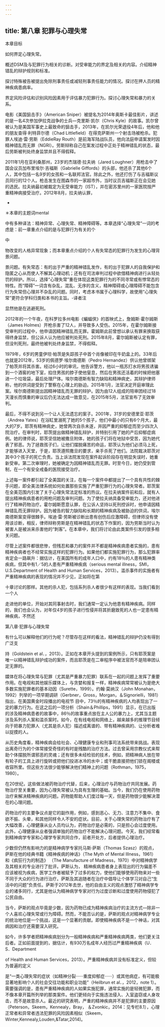```yaml
---
---
---
```

title: 第八章 犯罪与心理失常
---



本章目标

如何界定心理失常。

概述DSM及与犯罪行为相关的诊断。对受审能力的界定及相关的内容。介绍精神错乱的辩护规则和标准。

探讨特殊被告被提出免除刑事责任或减轻刑事责任能力的情况。探讨在押人员的精神疾病患病率。

界定风险评估和识别风险因素用于评估暴力犯罪行为。探讨心理失常和暴力的关系。

电影《美国狙击手》（American Sniper）被提名为2014年奥斯卡最佳影片，讲述的是一名4次参加伊拉克战争的士兵—克里斯·凯尔（Chris Kyle）的故事。凯尔曾被认为是美国军事史上最致命的狙击手，2013年，在凯尔光荣退役4年后，他和他的朋友查得·利特菲尔德（Chad Littlefield）在得克萨斯州一个射击场被枪杀。犯罪人埃迪·雷·劳斯（EddieRay Routh）是前海军陆战队员，他向法庭申请案发时因精神错乱而无罪（NGRI）。劳斯辩称自己在案发过程中正处于精神错乱的状态，最后劳斯被判处终身监禁并且不得假释。

2011年1月在亚利桑那州，23岁的杰瑞德·拉夫纳（Jared Loughner）用枪击中了国会议员加布里埃尔·吉福斯（Gabrielle Giffords）的头部，他还杀了其他6个人，其中包括一名9岁的女孩和一名联邦法官。除此之外，他还打伤了与吉福斯议员同行的12个人。枪击发生在图森市的一家超市外，当时议员吉福斯正在会见她的选民。拉夫纳最初被裁定为无受审能力（IST），并在密苏里州的一家医院按严重精神病接受治疗。2012年8月，拉夫纳认罪，

-

＊本章的主题词mental

中有多种译法：精神异常、心理失常、精神障碍等。本章选择“心理失常”一词的考虑是：前一章重点介绍的是与犯罪行为有关的个

中

物改变的人格异常现象；而本章重点介绍的个人有失常态的犯罪行为发生的心理背景问题。

景问题。有失常态：有的出于严重的精神错乱发作，有的出于犯罪人的自我保护和隐匿之心从而使人不解其心理动机；还有在司法审判过程中欲借精神病进行从轻处罚的辩护。所以，选择“心理失常”重在体现这类犯罪行为的不同寻常或有悖常态的特性。而“障碍”一词含有杂乱，混乱、无序的含义，精神障碍或心理障碍不能包含行为失常但心理并不杂乱的问题。同时，考虑本书属于心理科学，故使用“心理失常”更符合学科归类和本书的主旨。-译者注



显然他是在逃避死刑。

2012年的一个午夜，在科罗拉多州电影《蝙蝠侠》的首映式上，詹姆斯·霍尔姆斯（James Holmes）开枪杀害了12人，并导致多人受伤。2015年，在霍尔姆斯接受审判的过程中，他申请因精神错乱而无罪。霍姆斯此前曾想以承认有罪来换取获得终身监禁，但公诉人认为他应被判处死刑。2015年8月，霍尔姆斯被认定有罪，但没判死刑，最终他被判处终身监禁，不得假释。

1979年，6岁的男童伊坦·帕茨是失踪孩子中首个肖像被印在牛奶盒上的。33年后也就是2012年，53岁的佩德罗·埃尔南德斯（Pedro Hernandez）供认他曾绑架了帕茨并将其杀害。经过6小时的审讯，他告诉警方，他以一瓶苏打水将男孩诱骗到一个酒窖的地下室，掐住男孩的脖子使他窒息，然后在男孩还活着的时候把他塞进一个垃圾袋，最后处理尸体。埃尔南德斯有智力缺陷和精神病史，其辩护律师称，他的供词是受到了警察在心理上的胁迫。2015年1月，法官决定开庭审理此案。埃尔南德斯提出因精神错乱而无罪的辩护。因为由12人组成的陪审团经过18天漫长而慎重的审议后仍无法达成一致意见，在2015年5月，法官宣布了无效审判。

最后，不得不说到另一个让人无法遗忘的案子。2001年，31岁的安德里亚·耶茨（Andrea Yates）在浴缸里溺死了她的5个孩子，他们中最小的只有6个月大，最大的7岁。耶茨有精神病史，她曾两次自杀未遂，并因严重的抑郁症而至少四次入院治疗。在审判时，耶茨提出做精神错乱辩护，并特别引用了她的产后抑郁症病例。她的律师说，耶茨坚信她被撒旦附体，她的孩子们将在地狱中受苦，因为她代表了邪恶。为了拯救孩子们，让他们摆脱痛苦的命运，耶茨认为他们必须马上死，才能够进入天堂，于是，耶茨遵照撒旦的要求，亲手杀死了他们。法院裁决耶茨对其中3个孩子的死亡负责。当上诉法院发现在案件起诉阶段存在明显失误时，她重新受审。第二次审理时，她被确定为因精神错乱而无罪。时至今日，她仍受到管制，在一个有安全戒备的医院接受治疗。

上述每一案件都引起了全美国的关注，在每一个案件中都提出了一个具有共性的棘手问题，即全美法律系统如何处置那些实施了严重犯罪行为的心理失常者。耶茨案在全美范围内引发了关于心理失常法定标准的热议。在拉夫纳案件前和后，就有人提出精神疾病患者的用枪问题及审判问题。为了使拉夫纳具备受审能力，还对他进行了精神药物治疗。霍尔姆斯愿意认罪，在公诉人坚持以死刑控诉时，他申请因精神错乱而无罪辩护。因为被告的智力缺陷和长期的精神疾病及被胁迫的供词，埃尔南德斯案变得很棘手。埃迪·雷·劳斯被诊断出患有创伤后应激障碍，但律师没有使用该诊断，相反，律师辩称劳斯是在精神错乱的状态下作案的，因为劳斯当时认为被害人是被派来杀害他的“刺客”。在本章中，我们将讨论由此类案件引发的很多相关问题。

尽管上述案件都很悲惨，但残忍和暴力的案件并不都是精神疾病患者实施的，患有精神疾病者也不经常实施这样的犯罪行为。如果他们都实施犯罪行为，那么犯罪率肯定会一路飙升：据估计，在美国所有的成年人口中，约有18％的人患有精神类疾病，但其中有1／5的人患有严重精神疾病（serious mental illness，SMI，U.S.Department of Health and Human Services，2013）。滥杀事件的实施者有严重精神疾病的表现的情况并不少见，正如将在第

十章讨论的那样。其他的杀人犯，包括系列杀人者很少有这样的表现。当我们看到一个人

走进他的单位，开始对其同事射击时，我们通常一定认为他患有精神疾病。同样的，我们也会认为，对年仅4岁的孩子进行性侵并将其折磨致死的人也一定患有精神疾病，不然还

第八章·犯罪与心理失常

有什么可以解释他们的行为呢？尽管存在这样的看法，精神错乱的辩护仍没有得到广泛支

持（Goldstein et al．，2013）。正如在本章开头提到的案例所示，只有耶茨案是唯一以精神错乱辩护成功的案件，而且耶茨是在二审程序中被法官而不是陪审团认定无罪的。

媒体在将心理失常与犯罪（尤其是严重暴力犯罪）联系在一起的问题上发挥了重要作用。在电视和其他娱乐媒体上，与贪婪和报复一样，精神疾病常常被认为是绝大多数实施犯罪者的基本动因（Surette，1999）。约翰·莫纳汉（John Monahan，1992）列举的一项早期调研（Gerbner，Gross，Morgan，＆Signorielli，1981）指出，在美国黄金时段播出的电视节 目中，73％的有精神疾病的人均表现出了一定的暴力行为。在这之后的一项分析（Shain＆Phillips，1991）显示，在已出版的涉及精神病患者的故事中，86％的故事重点放在主人公的暴力上，尤其当主题涉及系列杀人案和滥杀案时。如今，在有线电视和网络上，越来越多的推理节目倾向于把暴力犯罪人（尤其是杀人犯）描述成离谱的、带有精神疾病的、让分析者难以捉摸的人。

从历史角度看，精神疾病会给社会、心理健康专业和刑事司法系统带来挑战。表现出离奇行为的个体常接受奇怪的有时是残酷的治疗方法。过去曾采用宗教仪式来帮助个体摆脱所谓邪恶的灵魂；还有很多未经检验的技术，例如，把精神病人放在带有轮子的工具上进行旋转或把他们投进冰冷的水中；或干脆直接把他们锁在阁楼或收容所里。但这些方法很少能够解决他们精神上的问题（Rothman，1975，1980）。

在20世纪，这些做法被药物治疗代替，后来，心理治疗与药物治疗共同发展。药物治疗至关重要，因为心理失常被认为具有生理的基础。当今，我们仍在使用药物治疗来解决精神疾病的问题。药物能帮助人们度过每一天，但是药物很少能解决潜在的心理问题。

药物治疗的主要争议点是它的副作用，例如，感到恶心、无力、注意力不集中、食欲不振、头晕，和其他同样令人不安的症状。目前，关于心理失常的药物治疗有了大幅改善，心理健康从业人员均认为，药物治疗是必需的，只是担心会过度使用。此外，心理健康从业者强调单独的药物治疗不能解决心理问题。今天，我们经常看到精神病学专家和心理学专家共同合作，前者开处方，后者提供心理治疗。

少数但仍然有影响力的是精神病学专家托马斯·萨斯（Thomas Szasz）的观点，萨斯在他的经典书籍《精神疾病的神话》（The Myth of Mental Illness，1961）和《疯狂行为的制造》 （The Manufacture of Madness，1970）中对精神病学及其相关的专业进行了批评。萨斯认为， 精神疾病患者身上表现出的行为偏差不应该被视为疾病，医学工作者被赋予了过多的权力，使他们能够使用药物来对一些不同于大众的行为进行治疗。萨斯及其追随者在治疗中倡导让个体学习对自己“生活中的问题”负责任。萨斯于2012年去世，他的自由主义的观点激怒了精神病学专业的诸多同行，尤其是他认为精神病学专家对行为过度诊断和过度使用药物侵犯了公民自由。

当今，萨斯的观点毕竟是少数，因为药物已成为精神疾病治疗的主流方式—除非一个人喜欢心理失常或行为障碍。然而，不能否认的是，萨斯的观点对精神病学专业的统治地位是一个挑战，这是一个显著的贡献。即使精神疾病不是一个神话，对其病因和治疗还需要深入研究。

如今，许多学者把精神疾病划分为一般精神疾病和严重精神疾病两类，他们更关注后者。正如前面提到的，据估计，有930万名成年人经历过严重精神疾病（U．S．Department

of Health and Human Services，2013）。严重精神疾病并没有标准定义，但较为普遍的定义 

是“一类心理失常的症状（如精神分裂······重度抑郁症······）或其他病症，有可能极显著地影响个人的社会交往功能和职业功能”（Heilbrun et al．，2012，note 1）。需要强调的是，患有严重精神疾病的人如果实施犯罪，通常实施的是轻微犯罪，而不像本章开篇所列举的那类案件。他们更倾向于实施违法侵入、入室盗窃或人身攻击，而不是故意杀人。最近的研究表明，严重的精神疾病并不是犯罪的主要原因（Peterson，Skeem，Kennealy，Bray， ＆Zvonkic，2014：见专栏8.1），心理正常者和异常者违法犯罪的风险因素相似（Skeem，Winter,Kennealy,Louden,&Tatar,2014)。